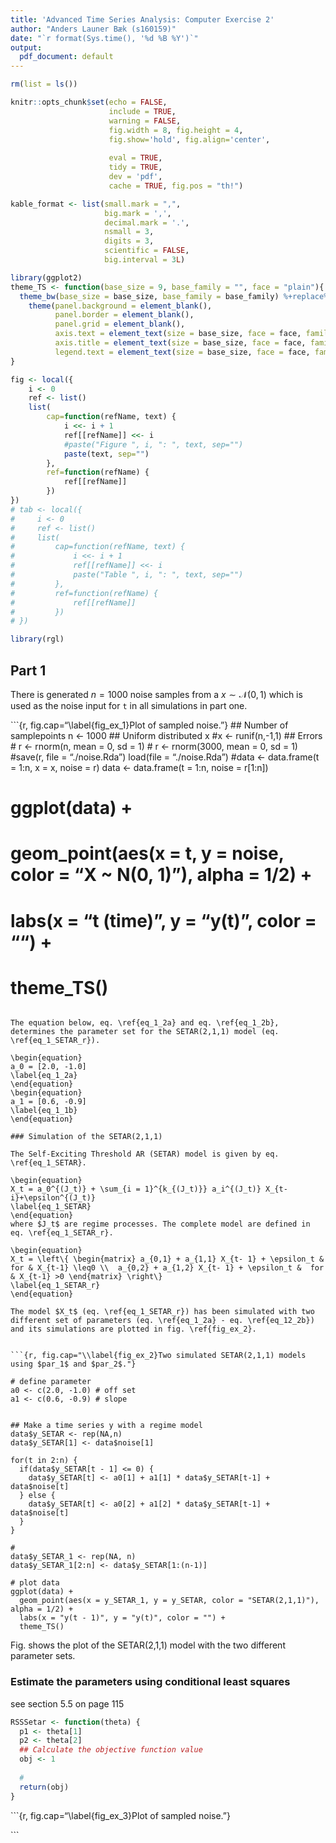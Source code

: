 ```yaml
---
title: 'Advanced Time Series Analysis: Computer Exercise 2'
author: "Anders Launer Bæk (s160159)"
date: "`r format(Sys.time(), '%d %B %Y')`"
output:
  pdf_document: default
---
```


```r
rm(list = ls())

knitr::opts_chunk$set(echo = FALSE, 
                      include = TRUE,
                      warning = FALSE,
                      fig.width = 8, fig.height = 4,
                      fig.show='hold', fig.align='center',
                      
                      eval = TRUE, 
                      tidy = TRUE, 
                      dev = 'pdf', 
                      cache = TRUE, fig.pos = "th!")

kable_format <- list(small.mark = ",",
                     big.mark = ',',
                     decimal.mark = '.',
                     nsmall = 3,
                     digits = 3,
                     scientific = FALSE,
                     big.interval = 3L)

library(ggplot2)
theme_TS <- function(base_size = 9, base_family = "", face = "plain"){
  theme_bw(base_size = base_size, base_family = base_family) %+replace%
    theme(panel.background = element_blank(), 
          panel.border = element_blank(),
          panel.grid = element_blank(),
          axis.text = element_text(size = base_size, face = face, family = base_family),
          axis.title = element_text(size = base_size, face = face, family = base_family),
          legend.text = element_text(size = base_size, face = face, family = base_family))
}

fig <- local({
    i <- 0
    ref <- list()
    list(
        cap=function(refName, text) {
            i <<- i + 1
            ref[[refName]] <<- i
            #paste("Figure ", i, ": ", text, sep="")
            paste(text, sep="")
        },
        ref=function(refName) {
            ref[[refName]]
        })
})
# tab <- local({
#     i <- 0
#     ref <- list()
#     list(
#         cap=function(refName, text) {
#             i <<- i + 1
#             ref[[refName]] <<- i
#             paste("Table ", i, ": ", text, sep="")
#         },
#         ref=function(refName) {
#             ref[[refName]]
#         })
# })

library(rgl)
```
## Part 1
There is generated $n=1000$ noise samples from a $x \sim \mathcal{N}(0,\,1)$ which is used as the noise input for `t` in all simulations in part one. 

```{r, fig.cap="\\label{fig_ex_1}Plot of sampled noise."}
## Number of samplepoints
n <- 1000
## Uniform distributed x
#x <- runif(n,-1,1)
## Errors
# r <- rnorm(n, mean = 0, sd = 1)
# r <- rnorm(3000, mean = 0, sd = 1)
#save(r, file = "./noise.Rda")
load(file = "./noise.Rda")
#data <- data.frame(t = 1:n, x = x, noise = r)
data <- data.frame(t = 1:n, noise = r[1:n])

# ggplot(data) +
#    geom_point(aes(x = t, y = noise, color = "X ~ N(0, 1)"), alpha = 1/2) +
#    labs(x = "t (time)", y = "y(t)", color = "") + 
#    theme_TS()
```

The equation below, eq. \ref{eq_1_2a} and eq. \ref{eq_1_2b}, determines the parameter set for the SETAR(2,1,1) model (eq. \ref{eq_1_SETAR_r}).

\begin{equation}
a_0 = [2.0, -1.0]
\label{eq_1_2a}
\end{equation}
\begin{equation}
a_1 = [0.6, -0.9]
\label{eq_1_1b}
\end{equation}

### Simulation of the SETAR(2,1,1)

The Self-Exciting Threshold AR (SETAR) model is given by eq. \ref{eq_1_SETAR}.

\begin{equation}
X_t = a_0^{(J_t)} + \sum_{i = 1}^{k_{(J_t)}} a_i^{(J_t)} X_{t-i}+\epsilon^{(J_t)}
\label{eq_1_SETAR}
\end{equation}
where $J_t$ are regime processes. The complete model are defined in eq. \ref{eq_1_SETAR_r}.

\begin{equation}
X_t = \left\{ \begin{matrix} a_{0,1} + a_{1,1} X_{t- 1} + \epsilon_t & for & X_{t-1} \leq0 \\  a_{0,2} + a_{1,2} X_{t- 1} + \epsilon_t &  for & X_{t-1} >0 \end{matrix} \right\}
\label{eq_1_SETAR_r}
\end{equation}

The model $X_t$ (eq. \ref{eq_1_SETAR_r}) has been simulated with two different set of parameters (eq. \ref{eq_1_2a} - eq. \ref{eq_12_2b}) and its simulations are plotted in fig. \ref{fig_ex_2}. 


```{r, fig.cap="\\label{fig_ex_2}Two simulated SETAR(2,1,1) models using $par_1$ and $par_2$."}

# define parameter
a0 <- c(2.0, -1.0) # off set
a1 <- c(0.6, -0.9) # slope


## Make a time series y with a regime model
data$y_SETAR <- rep(NA,n)
data$y_SETAR[1] <- data$noise[1]

for(t in 2:n) {
  if(data$y_SETAR[t - 1] <= 0) {
    data$y_SETAR[t] <- a0[1] + a1[1] * data$y_SETAR[t-1] + data$noise[t]
  } else {
    data$y_SETAR[t] <- a0[2] + a1[2] * data$y_SETAR[t-1] + data$noise[t]
  }
}

#
data$y_SETAR_1 <- rep(NA, n)
data$y_SETAR_1[2:n] <- data$y_SETAR[1:(n-1)]

# plot data
ggplot(data) +
  geom_point(aes(x = y_SETAR_1, y = y_SETAR, color = "SETAR(2,1,1)"), alpha = 1/2) +
  labs(x = "y(t - 1)", y = "y(t)", color = "") +
  theme_TS()
```

Fig. \ref{fig_ex_2} shows the plot of the SETAR(2,1,1) model with the two different parameter sets. 
\begin{itemize}
\item For both model it is possible to differentiate between the regimes and their transitions.
\item It is also possible to see the inverse properties of the slop for the two models.
\item Both models are using different offsets where the transition are most separated in the model which is using $par_2$.
\end{itemize}


### Estimate the parameters using conditional least squares

see section 5.5 on page 115

```r
RSSSetar <- function(theta) {
  p1 <- theta[1]
  p2 <- theta[2]
  ## Calculate the objective function value
  obj <- 1
  
  #
  return(obj)
}
```

```{r, fig.cap="\\label{fig_ex_3}Plot of sampled noise."}






```

